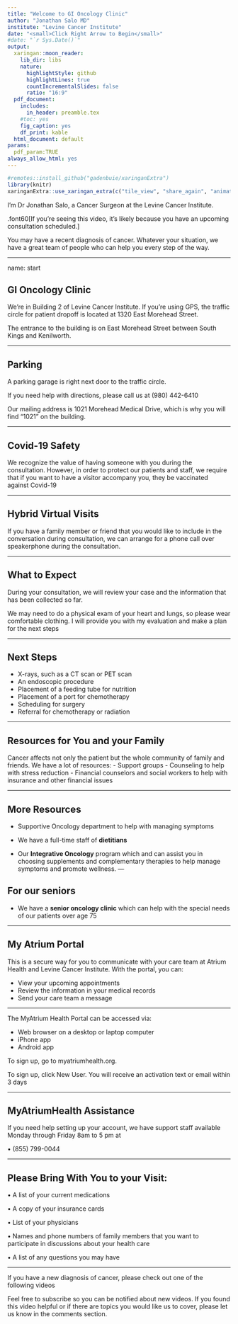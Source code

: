 ```yaml
---
title: "Welcome to GI Oncology Clinic"
author: "Jonathan Salo MD"
institute: "Levine Cancer Institute"
date: "<small>Click Right Arrow to Begin</small>"
#date: "`r Sys.Date()`"
output:
  xaringan::moon_reader:
    lib_dir: libs
    nature:
      highlightStyle: github
      highlightLines: true
      countIncrementalSlides: false
      ratio: "16:9"
  pdf_document:
    includes:
      in_header: preamble.tex
    #toc: yes
    fig_caption: yes
    df_print: kable
  html_document: default
params: 
  pdf_param:TRUE
always_allow_html: yes       
---
```

<style type="text/css">
.remark-slide-content {
    font-size: 40px;
    padding: 1em 4em 1em 4em;
}

.title-slide h1:nth-of-type(1) {
}
.title-slide h2:nth-of-type(1) {
}
.title-slide a:nth-of-type(1) {
    color: #99ccff ;
    text-decoration: underline;
}

</style>

```r
#remotes::install_github("gadenbuie/xaringanExtra")
library(knitr)
xaringanExtra::use_xaringan_extra(c("tile_view", "share_again", "animate_css", "tachyons","fit_screen","broadcast","scribble"))
```

<!--- P10000266--->
<!--- Intro_02--->
I'm Dr Jonathan Salo, a  Cancer Surgeon at the Levine Cancer Institute.

.font60[If you’re seeing this video, it’s likely because you have an upcoming consultation scheduled.]

You may have a recent diagnosis of cancer. Whatever your situation, we have a great team of people who can help you every step of the way.

---

name: start

## GI Oncology Clinic

We’re in Building 2 of Levine Cancer Institute. If you’re using GPS, the traffic circle for patient dropoff is located at 1320 East Morehead Street.

The entrance to the building is on East Morehead Street between South Kings and Kenilworth.

---

## Parking

A parking garage is right next door to the traffic circle.

If you need help with directions, please call us at (980) 442-6410

Our mailing address is 1021 Morehead Medical Drive, which is why you will find “1021” on the building.

---

## Covid-19 Safety

We recognize the value of having someone with you during the consultation.  However, in order to protect our patients and staff, we require that if you want to have a visitor accompany you, they be vaccinated against Covid-19


---

## Hybrid Virtual Visits

If you have a family member or friend that you would like to include in the conversation during consultation, we can arrange for a phone call over speakerphone during the consultation.

---

## What to Expect 

During your consultation, we will review your case
and the information that has been collected so
far.

We may need to do a physical exam of your heart
and lungs, so please wear comfortable clothing.
I will provide you with my evaluation and make a
plan for the next steps

---

## Next Steps

- X-rays, such as a CT scan or PET scan
- An endoscopic procedure
- Placement of a feeding tube for nutrition 
- Placement of a port for chemotherapy
- Scheduling for surgery
- Referral for chemotherapy or radiation

---

## Resources for You and your Family

Cancer affects not
only the patient but the whole community of
family and friends. We have a lot of resources:
- Support groups 
- Counseling to help with stress reduction
- Financial counselors and social workers to help
with insurance and other financial issues


---

## More Resources

- Supportive Oncology department to help with
managing symptoms

- We have a full-time staff of **dietitians**

- Our **Integrative Oncology** program which
and can assist you in choosing supplements and complementary therapies to help manage symptoms and promote wellness.
---

## For our seniors

 - We have a **senior oncology clinic** which can help
with the special needs of our patients over age
75

---

## My Atrium Portal

This is a secure way for you to communicate with your care team at Atrium Health and Levine Cancer Institute. With the portal, you can:

- View your upcoming appointments
- Review the information in your medical records
- Send your care team a message

---

The MyAtrium Health Portal can be accessed via:

- Web browser on a desktop or laptop computer
- iPhone app
- Android app

To sign up, go to myatriumhealth.org.  

To sign up, click New User. You will receive an activation text or email within 3 days

---

## MyAtriumHealth Assistance

If you need help setting up your account, we have support staff available Monday through Friday 8am to 5 pm at

• (855) 799-0044

---

## Please Bring With You to your Visit:

• A list of your current medications

• A copy of your insurance cards

• List of your physicians

• Names and phone numbers of family members that you want to participate in discussions about your health care

• A list of any questions you may have

---

If you have a new diagnosis of cancer, please check out one of the following videos

Feel free to subscribe so you can be notified about new videos. If you found this video helpful or if there are topics you would like us to cover, please let us know in the comments section.


